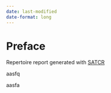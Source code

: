 ```yaml
---
date: last-modified
date-format: long
---
```


# Preface {.unnumbered}

Repertoire report generated with [SATCR](https://github.com/Ong-Research/SATCR)


aasfq

aasfa



